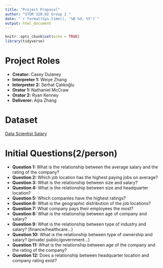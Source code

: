 ---
title: "Project Proposal"
author: "STOR 320.02 Group 2 "
date: "`r format(Sys.time(), '%B %d, %Y')`"
output: html_document
---

```{r setup, include=FALSE}
knitr::opts_chunk$set(echo = TRUE)
library(tidyverse)
```

# Project Roles

- **Creator:** Casey Dulaney
- **Interpreter 1:** Weiye Zhang
- **Interpreter 2:** Serhat Çalıkoğlu
- **Orator 1:** Nathaniel McCraw
- **Orator 2:** Ryan Kenney
- **Deliverer:** Aijia Zhang

# Dataset

[Data Scientist Salary](https://www.kaggle.com/nikhilbhathi/data-scientist-salary-us-glassdoor)

# Initial Questions(2/person)

- **Question 1:** What is the relationship between the average salary and the rating of the company?
- **Question 2:** Which job location has the highest paying jobs on average?
- **Question 3:** What is the relationship between size and salary?
- **Question 4:** What is the relationship between size and headquarter location?
- **Question 5:** Which companies have the highest ratings?
- **Question 6:** What is the geographic distribution of the job locations?
- **Question 7:** What company pays their employees the most?
- **Question 8:** What is the relationship between age of company and salary?
- **Question 9:** What is the relationship between type of industry and salary? (finance/healthcare...)
- **Question 10:** What is the relationship between type of ownership and salary? (private/ public/government...)
- **Question 11:** What is the relationship between age of the company and the rating of the company?
- **Question 12:** Does a relationship between headquarter location and company rating exist?



